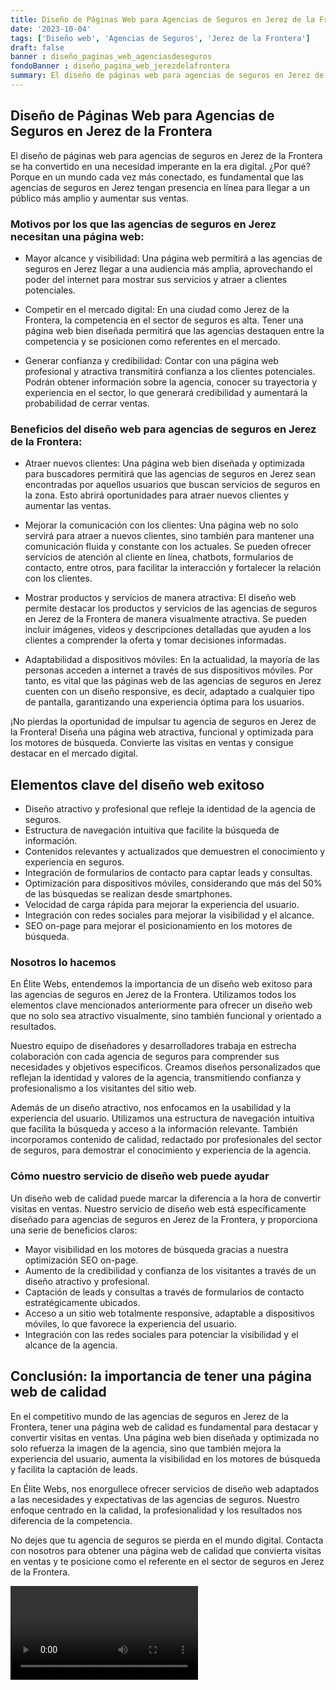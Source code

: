 ```yaml
---
title: Diseño de Páginas Web para Agencias de Seguros en Jerez de la Frontera
date: '2023-10-04'
tags: ['Diseño web', 'Agencias de Seguros', 'Jerez de la Frontera']
draft: false
banner : diseño_paginas_web_agenciasdeseguros
fondoBanner : diseño_pagina_web_jerezdelafrontera
summary: El diseño de páginas web para agencias de seguros en Jerez de la Frontera se ha convertido en una necesidad imperante en la era digital. ¿Por qué? Porque en un mundo cada vez más conectado, es fundamental que las agencias de seguros en Jerez tengan presencia en línea para llegar a un público más amplio y aumentar sus ventas. 
---
```


## Diseño de Páginas Web para Agencias de Seguros en Jerez de la Frontera

El diseño de páginas web para agencias de seguros en Jerez de la Frontera se ha convertido en una necesidad imperante en la era digital. ¿Por qué? Porque en un mundo cada vez más conectado, es fundamental que las agencias de seguros en Jerez tengan presencia en línea para llegar a un público más amplio y aumentar sus ventas. 

### Motivos por los que las agencias de seguros en Jerez necesitan una página web:
- Mayor alcance y visibilidad: Una página web permitirá a las agencias de seguros en Jerez llegar a una audiencia más amplia, aprovechando el poder del internet para mostrar sus servicios y atraer a clientes potenciales.

- Competir en el mercado digital: En una ciudad como Jerez de la Frontera, la competencia en el sector de seguros es alta. Tener una página web bien diseñada permitirá que las agencias destaquen entre la competencia y se posicionen como referentes en el mercado.

- Generar confianza y credibilidad: Contar con una página web profesional y atractiva transmitirá confianza a los clientes potenciales. Podrán obtener información sobre la agencia, conocer su trayectoria y experiencia en el sector, lo que generará credibilidad y aumentará la probabilidad de cerrar ventas.

### Beneficios del diseño web para agencias de seguros en Jerez de la Frontera:
- Atraer nuevos clientes: Una página web bien diseñada y optimizada para buscadores permitirá que las agencias de seguros en Jerez sean encontradas por aquellos usuarios que buscan servicios de seguros en la zona. Esto abrirá oportunidades para atraer nuevos clientes y aumentar las ventas.

- Mejorar la comunicación con los clientes: Una página web no solo servirá para atraer a nuevos clientes, sino también para mantener una comunicación fluida y constante con los actuales. Se pueden ofrecer servicios de atención al cliente en línea, chatbots, formularios de contacto, entre otros, para facilitar la interacción y fortalecer la relación con los clientes.

- Mostrar productos y servicios de manera atractiva: El diseño web permite destacar los productos y servicios de las agencias de seguros en Jerez de la Frontera de manera visualmente atractiva. Se pueden incluir imágenes, videos y descripciones detalladas que ayuden a los clientes a comprender la oferta y tomar decisiones informadas.

- Adaptabilidad a dispositivos móviles: En la actualidad, la mayoría de las personas acceden a internet a través de sus dispositivos móviles. Por tanto, es vital que las páginas web de las agencias de seguros en Jerez cuenten con un diseño responsive, es decir, adaptado a cualquier tipo de pantalla, garantizando una experiencia óptima para los usuarios.

¡No pierdas la oportunidad de impulsar tu agencia de seguros en Jerez de la Frontera! Diseña una página web atractiva, funcional y optimizada para los motores de búsqueda. Convierte las visitas en ventas y consigue destacar en el mercado digital.

<GifSeo />

<Cta />

## Elementos clave del diseño web exitoso

- Diseño atractivo y profesional que refleje la identidad de la agencia de seguros.
- Estructura de navegación intuitiva que facilite la búsqueda de información.
- Contenidos relevantes y actualizados que demuestren el conocimiento y experiencia en seguros.
- Integración de formularios de contacto para captar leads y consultas.
- Optimización para dispositivos móviles, considerando que más del 50% de las búsquedas se realizan desde smartphones.
- Velocidad de carga rápida para mejorar la experiencia del usuario.
- Integración con redes sociales para mejorar la visibilidad y el alcance.
- SEO on-page para mejorar el posicionamiento en los motores de búsqueda.

### Nosotros lo hacemos

En Élite Webs, entendemos la importancia de un diseño web exitoso para las agencias de seguros en Jerez de la Frontera. Utilizamos todos los elementos clave mencionados anteriormente para ofrecer un diseño web que no solo sea atractivo visualmente, sino también funcional y orientado a resultados.

Nuestro equipo de diseñadores y desarrolladores trabaja en estrecha colaboración con cada agencia de seguros para comprender sus necesidades y objetivos específicos. Creamos diseños personalizados que reflejan la identidad y valores de la agencia, transmitiendo confianza y profesionalismo a los visitantes del sitio web.

Además de un diseño atractivo, nos enfocamos en la usabilidad y la experiencia del usuario. Utilizamos una estructura de navegación intuitiva que facilita la búsqueda y acceso a la información relevante. También incorporamos contenido de calidad, redactado por profesionales del sector de seguros, para demostrar el conocimiento y experiencia de la agencia.

### Cómo nuestro servicio de diseño web puede ayudar

Un diseño web de calidad puede marcar la diferencia a la hora de convertir visitas en ventas. Nuestro servicio de diseño web está específicamente diseñado para agencias de seguros en Jerez de la Frontera, y proporciona una serie de beneficios claros:

- Mayor visibilidad en los motores de búsqueda gracias a nuestra optimización SEO on-page.
- Aumento de la credibilidad y confianza de los visitantes a través de un diseño atractivo y profesional.
- Captación de leads y consultas a través de formularios de contacto estratégicamente ubicados.
- Acceso a un sitio web totalmente responsive, adaptable a dispositivos móviles, lo que favorece la experiencia del usuario.
- Integración con las redes sociales para potenciar la visibilidad y el alcance de la agencia.

## Conclusión: la importancia de tener una página web de calidad

En el competitivo mundo de las agencias de seguros en Jerez de la Frontera, tener una página web de calidad es fundamental para destacar y convertir visitas en ventas. Una página web bien diseñada y optimizada no solo refuerza la imagen de la agencia, sino que también mejora la experiencia del usuario, aumenta la visibilidad en los motores de búsqueda y facilita la captación de leads.

En Élite Webs, nos enorgullece ofrecer servicios de diseño web adaptados a las necesidades y expectativas de las agencias de seguros. Nuestro enfoque centrado en la calidad, la profesionalidad y los resultados nos diferencia de la competencia.

No dejes que tu agencia de seguros se pierda en el mundo digital. Contacta con nosotros para obtener una página web de calidad que convierta visitas en ventas y te posicione como el referente en el sector de seguros en Jerez de la Frontera.

<Video />

<CtaBot job='Agencias de Seguros' city='Jerez de la Frontera'/>

<Gmaps query='Jerez de la Frontera+españa+maps' />